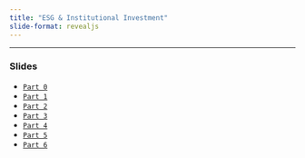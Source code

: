 ```yaml
---
title: "ESG & Institutional Investment"
slide-format: revealjs
---
```




___

###  Slides

-   [`Part 0`](https://hcm.quarto.pub/esg_part_0/)
-   [`Part 1`](https://hcm.quarto.pub/esg_part_1/)
-   [`Part 2`](https://hcm.quarto.pub/esg_part_2/)
-   [`Part 3`](https://hcm.quarto.pub/esg_part_3/)
-   [`Part 4`](https://hcm.quarto.pub/esg_part_4/)
-   [`Part 5`](https://hcm.quarto.pub/esg_part_5/)
-   [`Part 6`](https://hcm.quarto.pub/esg_part_6/)

